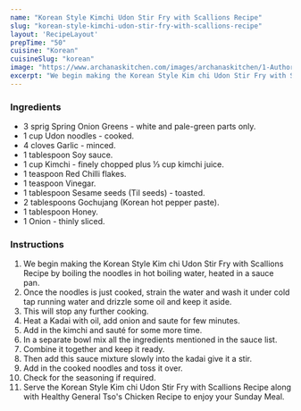 ---
name: "Korean Style Kimchi Udon Stir Fry with Scallions Recipe"
slug: "korean-style-kimchi-udon-stir-fry-with-scallions-recipe"
layout: 'RecipeLayout'
prepTime: "50"
cuisine: "Korean"
cuisineSlug: "korean"
image: "https://www.archanaskitchen.com/images/archanaskitchen/1-Author/sibyl_sunitha/Korean_Style_Kim_chi_Udon_Stir_Fry_with_Scallions_Recipe.jpg"
excerpt: "We begin making the Korean Style Kim chi Udon Stir Fry with Scallions Recipe by boiling the noodles in hot boiling water, heated in a sauce pan"
---

### Ingredients

- 3 sprig Spring Onion Greens - white and pale-green parts only.
- 1 cup Udon noodles - cooked.
- 4 cloves Garlic - minced.
- 1 tablespoon Soy sauce.
- 1 cup Kimchi - finely chopped  plus ⅓ cup kimchi juice.
- 1 teaspoon Red Chilli flakes.
- 1 teaspoon Vinegar.
- 1 tablespoon Sesame seeds (Til seeds) - toasted.
- 2 tablespoons Gochujang (Korean hot pepper paste).
- 1 tablespoon Honey.
- 1 Onion - thinly sliced.

### Instructions

1. We begin making the Korean Style Kim chi Udon Stir Fry with Scallions Recipe by boiling the noodles in hot boiling water, heated in a sauce pan.
1. Once the noodles is just cooked, strain the water and wash it under cold tap running water and drizzle some oil and keep it aside.
1. This will stop any further cooking.
1. Heat a Kadai with oil, add onion and saute for few minutes.
1. Add in the kimchi and sauté for some more time.
1. In a separate bowl mix all the ingredients mentioned in the sauce list.
1. Combine it together and keep it ready.
1. Then add this sauce mixture slowly into the kadai give it a stir.
1. Add in the cooked noodles and toss it over.
1. Check for the seasoning if required.
1. Serve the Korean Style Kim chi Udon Stir Fry with Scallions Recipe along with Healthy General Tso's Chicken Recipe to enjoy your Sunday Meal.

